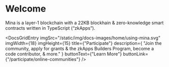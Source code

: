 
# Welcome

Mina is a layer-1 blockchain with a 22KB blockhain & zero-knowledge smart contracts written in TypeScript (“zkApps”).

<DocsGridLayout>
  <DocsGridEntry
    imgSrc="/static/img/docs-images/home/zkapp-developers.png"
    imgWidth={18}
    imgHeight={16}
    title={"Deploy your first zkApp"}
    description={
      'Learn how zero-knowledge smart contracts work and how to write your own using TypeScript.'
    }
    buttonText={"zkApp Developers"}
    buttonLink={"/zkapps"}
    isRow={true}
  />
  <DocsGridEntry
    imgSrc="/static/img/docs-images/home/about-mina.svg"
    imgWidth={18}
    imgHeight={15}
    title={"About Mina"}
    description={
      "Learn about Mina, zero-knowledge proofs, use cases, & read the Mina whitepaper."
    }
    buttonText={"About Mina"}
    buttonLink={"/about-mina/overview"}
  />
  <DocsGridEntry
    imgSrc="/static/img/docs-images/home/using-mina.svg"
    imgWidth={18}
    imgHeight={15}
    title={"Using Mina"}
    description={"Where to get MINA, download a wallet, & more."}
    buttonText={"Using Mina"}
    buttonLink={"/using-mina/install-a-wallet"}
  />
  <DocsGridEntry
    imgSrc="/static/img/docs-images/home/node-operators.svg"
    imgWidth={18}
    imgHeight={15}
    title={"Run a Node"}
    description={
      "Learn how to run a Mina node as a block producer or snarker worker to participate in consensus."
    }
    buttonText={"Node Operators"}
    buttonLink={"/node-operators/getting-started"}
    />

  <DocsGridEntry
    imgSrc="/static/img/docs-images/home/using-mina.svg"
    imgWidth={18}
    imgHeight={15}
    title={"Participate"}
    description={
      "Join the community, apply for grants & the zkApps Builders Program, become a code contributor, & more."
    }
    buttonText={"Learn More"}
    buttonLink={"/participate/online-communities"}
  />
</DocsGridLayout>

